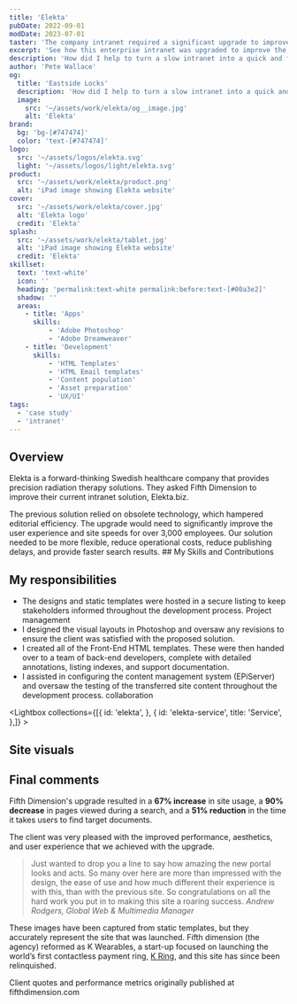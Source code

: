 ```yaml
---
title: 'Elekta'
pubDate: 2022-09-01
modDate: 2023-07-01
taster: 'The company intranet required a significant upgrade to improve the user experience of over 3,000 employees. The brief specified that the site be adaptable, have low operational costs, be quick to publish, and provide quick search results.'
excerpt: 'See how this enterprise intranet was upgraded to improve the user experience of 3,000+ employees.'
description: 'How did I help to turn a slow intranet into a quick and flexible resource for over 3,000 employees? See the visuals I created, as well as the Front-End templates I developed to optimise the site.'
author: 'Pete Wallace'
og:
  title: 'Eastside Locks'
  description: 'How did I help to turn a slow intranet into a quick and flexible resource for over 3,000 employees? See the visuals I created, as well as the Front-End templates I developed to optimise the site.'
  image: 
    src: '~/assets/work/elekta/og__image.jpg'
    alt: 'Elekta'
brand: 
  bg: 'bg-[#747474]'
  color: 'text-[#747474]'
logo:
  src: '~/assets/logos/elekta.svg'
  light: '~/assets/logos/light/elekta.svg'
product:
  src: '~/assets/work/elekta/product.png'
  alt: 'iPad image showing Elekta website'
cover:
  src: '~/assets/work/elekta/cover.jpg'
  alt: 'Elekta logo'
  credit: 'Elekta'
splash:
  src: '~/assets/work/elekta/tablet.jpg'
  alt: 'iPad image showing Elekta website'
  credit: 'Elekta'
skillset:
  text: 'text-white'
  icon: ''
  heading: 'permalink:text-white permalink:before:text-[#00a3e2]'
  shadow: ''
  areas:
    - title: 'Apps'
      skills:
          - 'Adobe Photoshop'
          - 'Adobe Dreamweaver'
    - title: 'Development'
      skills:
          - 'HTML Templates'
          - 'HTML Email templates'
          - 'Content population'
          - 'Asset preparation'
          - 'UX/UI'
tags: 
  - 'case study'
  - 'intranet'
---
```





## Overview

<p class="text-step-1">Elekta is a forward-thinking Swedish healthcare company that provides precision radiation therapy solutions. They asked Fifth Dimension to improve their current intranet solution, Elekta.biz.</p>
The previous solution relied on obsolete technology, which hampered editorial efficiency. The upgrade would need to significantly improve the user experience and site speeds for over 3,000 employees.
Our solution needed to be more flexible, reduce operational costs, reduce publishing delays, and provide faster search results.

<Skills skillset={frontmatter.skillset} bg={frontmatter.brand.bg}>
## My Skills and Contributions
</Skills>

## My responsibilities

-   The designs and static templates were hosted in a secure listing to keep stakeholders informed throughout the development process. <span class="label-info m-0!">Project management</span>
-   I designed the visual layouts in Photoshop and oversaw any revisions to ensure the client was satisfied with the proposed solution.
-   I created all of the Front-End HTML templates. These were then handed over to a team of back-end developers, complete with detailed annotations, listing indexes, and support documentation.
-   I assisted in configuring the content management system (EPiServer) and oversaw the testing of the transferred site content throughout the development process. <span class="label-info m-0!">collaboration</span>

<Lightbox collections={[{
            id: 'elekta',
        },
        {
            id: 'elekta-service',
            title: 'Service',
        },]} >
<Fragment slot='title'>
## Site visuals
</Fragment>
</Lightbox>


## Final comments

Fifth Dimension's upgrade resulted in a **67% increase** in site usage, a **90% decrease** in pages viewed during a search, and a **51% reduction** in the time it takes users to find target documents.

The client was very pleased with the improved performance, aesthetics, and user experience that we achieved with the upgrade.

> Just wanted to drop you a line to say how amazing the new portal looks and acts. So many over here are more than impressed with the design, the ease of use and how much different their experience is with this, than with the previous site. So congratulations on all the hard work you put in to making this site a roaring success.
<cite class="text-step-0">Andrew Rodgers, Global Web & Multimedia Manager</cite>

These images have been captured from static templates, but they accurately represent the site that was launched. Fifth dimension (the agency) reformed as K Wearables, a start-up focused on launching the world’s first contactless payment ring, [K Ring](/work/mykring/), and this site has since been relinquished.

<Note theme="note" display="inline-block" hasIcon={true}>
Client quotes and performance metrics originally published at fifthdimension.com
</Note>
